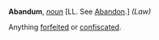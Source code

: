 '''Abandum''', ''[[noun (part of speech)|noun]]'' [LL. See [[Abandon]].] ''(Law)''

Anything [[forfeited]] or [[confiscated]].